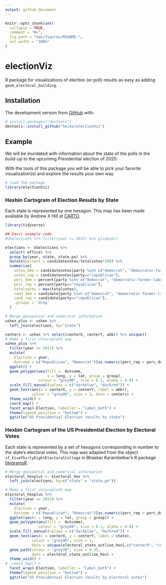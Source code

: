 ```yaml
---
output: github_document
---
```


<!-- README.md is generated from README.Rmd. Please edit that file -->



```r
knitr::opts_chunk$set(
  collapse = TRUE,
  comment = "#>",
  fig.path = "man/figures/README-",
  out.width = "100%"
)
```

# electionViz

<!-- badges: start -->
<!-- badges: end -->

R package for visualizations of election (or poll) results as easy as adding `geom_electoral_building`.

## Installation

The development version from [GitHub](https://github.com/) with:

``` r
# install.packages("devtools")
devtools::install_github("heike/electionViz")
```
## Example

We will be inundated with information about the state of the polls in the build-up to the upcoming Presidential election of 2020.

With the tools of this package you will be able to pick your favorite visualization(s) and explore the results your own way.

```r
# load the package
library(electionViz)
```


### Hexbin Cartogram of Election Results by State

Each state is represented by one hexagon. This map has been made available by Andrew X Hill at [CARTO](https://team.carto.com/u/andrew/tables/andrew.us_states_hexgrid/public/map).


```r
library(tidyverse)

## basic example code
#USelections %>% filter(year >= 2012) %>% glimpse()

elections <- USelections %>% 
  select(-office) %>%
  group_by(year, state, state_po) %>%
  mutate(percent = candidatevotes/totalvotes*100) %>%
  summarise(
    votes_dem = candidatevotes[party %in% c("democrat", "democratic-farmer-labor")],
    votes_rep = candidatevotes[party=="republican"],
    perc_dem = percent[party %in% c("democrat", "democratic-farmer-labor")],
    perc_rep = percent[party=="republican"],
    totalvotes = max(totalvotes),
    cand_dem = candidate[party %in% c("democrat", "democratic-farmer-labor")],
    cand_rep = candidate[party=="republican"],
    .groups = 'drop'
  )

# Merge geospatial and numerical information
ushex_plus <- ushex %>%
  left_join(elections, by="state")

centers <- ushex %>% select(centerX, centerY, abbr) %>% unique()
# Make a first chloropleth map
ushex_plus %>%
  filter(year >= 2012) %>%
  mutate(
    Election = year,
    Outcome = c("Republican", "Democrat")[as.numeric(perc_rep < perc_dem) + 1]) %>%
  ggplot() +
  geom_polygon(aes(fill =  Outcome, 
                   x = long, y = lat, group = group), 
               colour = "grey90", size = 0.1, alpha = 0.9) +
  scale_fill_manual(values = c("darkblue", "darkred")) +
  geom_text(aes(x = centerX, y = centerY, label = abbr), 
            colour = "grey80", size = 3, data = centers) +
  theme_void() +
  coord_map() +
  facet_wrap(~Election, labeller = "label_both") +
  theme(legend.position = "bottom") +
  ggtitle("US Presidential Election results by state")
```
 

### Hexbin Cartogram of the US Presidential Election by Electoral Votes

Each state is represented by a set of hexagons corresponding in number to the state's electoral votes. This map was adapted from the object `sf_FiveThirtyEightElectoralCollege` in Bhaskar Karambelkar's R package [tilegramsR](https://github.com/bhaskarvk/tilegramsR).

```r
# Merge geospatial and numerical information
electoral_hexplus <- electoral_hex %>%
  left_join(elections, by=c("state" = "state_po"))

# Make a first chloropleth map
electoral_hexplus %>%
  filter(year >= 2012) %>%
  mutate(
    Election = year,
    Outcome = c("Republican", "Democrat")[as.numeric(perc_rep < perc_dem) + 1]) %>%
  ggplot(aes(x = long, y = lat, group = group)) +
  geom_polygon(aes(fill =  Outcome), 
               colour = "grey60", size = 0.1, alpha = 0.9) +
  scale_fill_manual(values = c("darkblue", "darkred")) +
  geom_text(aes(x = centerX, y = centerY, label = state), 
            colour = "grey90", size = 3, 
            data = unique(electoral_state_outline_hex[,c("centerX", "centerY", "state", "group")])) +
  geom_path(colour = "grey70", size = 0.35, 
            data = electoral_state_outline_hex) +
  theme_void() +
#  coord_map() +
  facet_wrap(~Election, labeller = "label_both") +
  theme(legend.position = "bottom") +
  ggtitle("US Presidential Election results by electoral votes")
```


